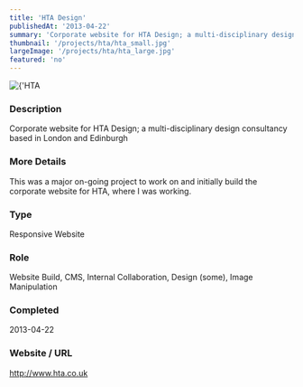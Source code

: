 ```yaml
---
title: 'HTA Design'
publishedAt: '2013-04-22'
summary: 'Corporate website for HTA Design; a multi-disciplinary design consultancy based in London and Edinburgh'
thumbnail: '/projects/hta/hta_small.jpg'
largeImage: '/projects/hta/hta_large.jpg'
featured: 'no'
---
```


<div className="relative w-full h-[400px] sm:h-[600px] md:h-[760px] lg:h-[920px]">
  <Image
    alt={'HTA Design'}
    src={'/projects/hta/hta.jpg'}
    sizes="(max-width: 640px) 100%, 100%"
    fill={true}
    priority
    style={{
      objectFit: 'contain'
    }}
  />
</div>

### Description

Corporate website for HTA Design; a multi-disciplinary design consultancy based in London and Edinburgh

### More Details

This was a major on-going project to work on and initially build the corporate website for HTA, where I was working.

### Type

Responsive Website

### Role

Website Build, CMS, Internal Collaboration, Design (some), Image Manipulation

### Completed
2013-04-22

### Website / URL
http://www.hta.co.uk


